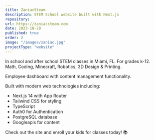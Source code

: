 ```yaml
---
title: ZaniacSteam
description: STEM School website built with Next.js
repository:
url: https://zaniacsteam.com
date: 2023-10-28
published: true
order: 2
image: "/images/zaniac.jpg"
projectType: "website"
---
```


In school and after school STEM classes in Miami, FL. For grades k-12. Math, Coding, Minecraft, Robotics, 3D Design & Printing.

Employee dashboard with content management functionality.

Built with modern web technologies including:

- Next.js 14 with App Router
- Tailwind CSS for styling
- TypeScript
- Auth0 for Authentication
- PostgreSQL database
- Googleapis for content

Check out the site and enroll your kids for classes today! 📚
